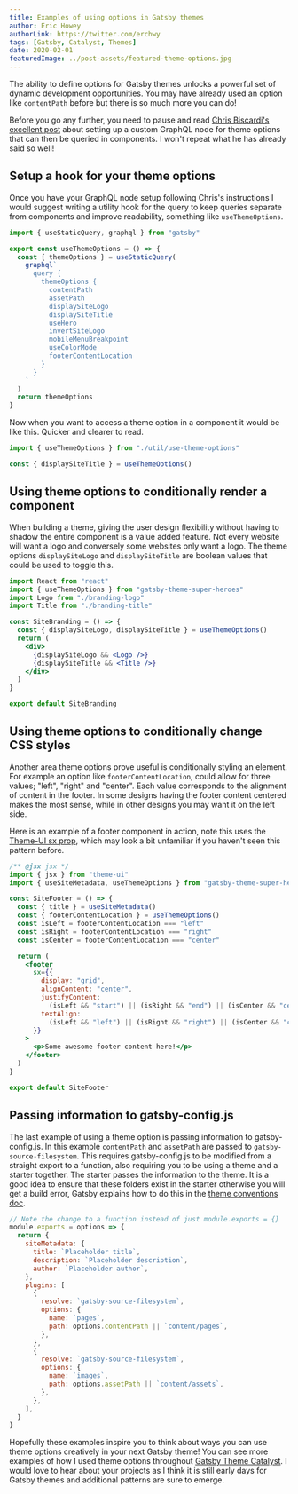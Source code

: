 ```yaml
---
title: Examples of using options in Gatsby themes
author: Eric Howey
authorLink: https://twitter.com/erchwy
tags: [Gatsby, Catalyst, Themes]
date: 2020-02-01
featuredImage: ../post-assets/featured-theme-options.jpg
---
```


The ability to define options for Gatsby themes unlocks a powerful set of dynamic development opportunities. You may have already used an option like `contentPath` before but there is so much more you can do!

Before you go any further, you need to pause and read [Chris Biscardi's excellent post](https://www.christopherbiscardi.com/post/applying-theme-options-using-custom-configuration-nodes/) about setting up a custom GraphQL node for theme options that can then be queried in components. I won't repeat what he has already said so well!

## Setup a hook for your theme options

Once you have your GraphQL node setup following Chris's instructions I would suggest writing a utility hook for the query to keep queries separate from components and improve readability, something like `useThemeOptions`.

```jsx
import { useStaticQuery, graphql } from "gatsby"

export const useThemeOptions = () => {
  const { themeOptions } = useStaticQuery(
    graphql`
      query {
        themeOptions {
          contentPath
          assetPath
          displaySiteLogo
          displaySiteTitle
          useHero
          invertSiteLogo
          mobileMenuBreakpoint
          useColorMode
          footerContentLocation
        }
      }
    `
  )
  return themeOptions
}
```

Now when you want to access a theme option in a component it would be like this. Quicker and clearer to read.

```jsx
import { useThemeOptions } from "./util/use-theme-options"

const { displaySiteTitle } = useThemeOptions()
```

## Using theme options to conditionally render a component

When building a theme, giving the user design flexibility without having to shadow the entire component is a value added feature. Not every website will want a logo and conversely some websites only want a logo. The theme options `displaySiteLogo` and `displaySiteTitle` are boolean values that could be used to toggle this.

```jsx
import React from "react"
import { useThemeOptions } from "gatsby-theme-super-heroes"
import Logo from "./branding-logo"
import Title from "./branding-title"

const SiteBranding = () => {
  const { displaySiteLogo, displaySiteTitle } = useThemeOptions()
  return (
    <div>
      {displaySiteLogo && <Logo />}
      {displaySiteTitle && <Title />}
    </div>
  )
}

export default SiteBranding
```

## Using theme options to conditionally change CSS styles

Another area theme options prove useful is conditionally styling an element. For example an option like `footerContentLocation`, could allow for three values; "left", "right" and "center". Each value corresponds to the alignment of content in the footer. In some designs having the footer content centered makes the most sense, while in other designs you may want it on the left side.

Here is an example of a footer component in action, note this uses the [Theme-UI sx prop](https://theme-ui.com/sx-prop), which may look a bit unfamiliar if you haven't seen this pattern before.

```jsx
/** @jsx jsx */
import { jsx } from "theme-ui"
import { useSiteMetadata, useThemeOptions } from "gatsby-theme-super-heroes"

const SiteFooter = () => {
  const { title } = useSiteMetadata()
  const { footerContentLocation } = useThemeOptions()
  const isLeft = footerContentLocation === "left"
  const isRight = footerContentLocation === "right"
  const isCenter = footerContentLocation === "center"

  return (
    <footer
      sx={{
        display: "grid",
        alignContent: "center",
        justifyContent:
          (isLeft && "start") || (isRight && "end") || (isCenter && "center"),
        textAlign:
          (isLeft && "left") || (isRight && "right") || (isCenter && "center"),
      }}
    >
      <p>Some awesome footer content here!</p>
    </footer>
  )
}

export default SiteFooter
```

## Passing information to gatsby-config.js

The last example of using a theme option is passing information to gatsby-config.js. In this example `contentPath` and `assetPath` are passed to `gatsby-source-filesystem`. This requires gatsby-config.js to be modified from a straight export to a function, also requiring you to be using a theme and a starter together. The starter passes the information to the theme. It is a good idea to ensure that these folders exist in the starter otherwise you will get a build error, Gatsby explains how to do this in the [theme conventions doc](https://www.gatsbyjs.org/docs/themes/conventions/#initializing-required-directories).

```js
// Note the change to a function instead of just module.exports = {}
module.exports = options => {
  return {
    siteMetadata: {
      title: `Placeholder title`,
      description: `Placeholder description`,
      author: `Placeholder author`,
    },
    plugins: [
      {
        resolve: `gatsby-source-filesystem`,
        options: {
          name: `pages`,
          path: options.contentPath || `content/pages`,
        },
      },
      {
        resolve: `gatsby-source-filesystem`,
        options: {
          name: `images`,
          path: options.assetPath || `content/assets`,
        },
      },
    ],
  }
}
```

Hopefully these examples inspire you to think about ways you can use theme options creatively in your next Gatsby theme! You can see more examples of how I used theme options throughout [Gatsby Theme Catalyst](https://github.com/ehowey/gatsby-theme-catalyst). I would love to hear about your projects as I think it is still early days for Gatsby themes and additional patterns are sure to emerge.
